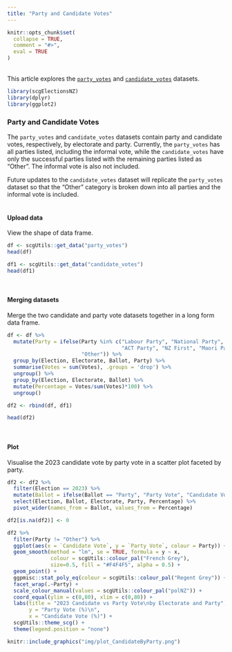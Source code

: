 ```yaml
---
title: "Party and Candidate Votes"
---
```

```{=html}
<style>
  .content p {
    margin-top: 30px !important;
  }

  details {
    margin-bottom: 40px;
  }
</style>
```
```r
knitr::opts_chunk$set(
  collapse = TRUE,
  comment = "#>",
  eval = TRUE
)
```
<br>
This article explores the [`party_votes`](https://sarahcgall.github.io/scgElectionsNZ/reference/party_votes.html) and [`candidate_votes`](https://sarahcgall.github.io/scgElectionsNZ/reference/candidate_votes.html) datasets.
<br>

```r
library(scgElectionsNZ)
library(dplyr)
library(ggplot2)
```
### Party and Candidate Votes
The `party_votes` and `candidate_votes` datasets contain party and candidate votes, respectively, by electorate and party. Currently, the `party_votes` has all parties listed, including the informal vote, while the `candidate_votes` have only the successful parties listed with the remaining parties listed as "Other". The informal vote is also not included.

Future updates to the `candidate_votes` dataset will replicate the `party_votes` dataset so that the "Other" category is broken down into all parties and the informal vote is included.
<br>
<br>

#### Upload data
View the shape of data frame.
```r
df <- scgUtils::get_data("party_votes")
head(df)
```
```r
df1 <- scgUtils::get_data("candidate_votes")
head(df1)
```
<br>

#### Merging datasets
Merge the two candidate and party vote datasets together in a long form data frame.
```r
df <- df %>%
  mutate(Party = ifelse(Party %in% c("Labour Party", "National Party", "Green Party",
                                     "ACT Party", "NZ First", "Maori Party"), Party,
                        "Other")) %>%
  group_by(Election, Electorate, Ballot, Party) %>%
  summarise(Votes = sum(Votes), .groups = 'drop') %>%
  ungroup() %>%
  group_by(Election, Electorate, Ballot) %>%
  mutate(Percentage = Votes/sum(Votes)*100) %>%
  ungroup()

df2 <- rbind(df, df1)

head(df2)
```
<br>

#### Plot
Visualise the 2023 candidate vote by party vote in a scatter plot faceted by party.
```r
df2 <- df2 %>%
  filter(Election == 2023) %>%
  mutate(Ballot = ifelse(Ballot == "Party", "Party Vote", "Candidate Vote")) %>%
  select(Election, Ballot, Electorate, Party, Percentage) %>%
  pivot_wider(names_from = Ballot, values_from = Percentage)

df2[is.na(df2)] <- 0

df2 %>%
  filter(Party != "Other") %>%
  ggplot(aes(x = `Candidate Vote`, y = `Party Vote`, colour = Party)) +
  geom_smooth(method = "lm", se = TRUE, formula = y ~ x,
              colour = scgUtils::colour_pal("French Grey"),
              size=0.5, fill = "#F4F4F5", alpha = 0.5) +
  geom_point() +
  ggpmisc::stat_poly_eq(colour = scgUtils::colour_pal("Regent Grey")) +
  facet_wrap(.~Party) +
  scale_colour_manual(values = scgUtils::colour_pal("polNZ")) +
  coord_equal(ylim = c(0,80), xlim = c(0,80)) +
  labs(title = "2023 Candidate vs Party Vote\nby Electorate and Party",
       y = "Party Vote (%)\n",
       x = "Candidate Vote (%)") +
  scgUtils::theme_scg() +
  theme(legend.position = "none")
```
```r
knitr::include_graphics("img/plot_CandidateByParty.png")
```
